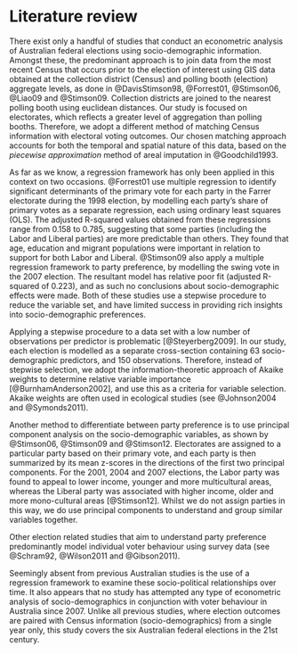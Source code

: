# Literature review {#ch:litreview}

There exist only a handful of studies that conduct an econometric analysis of Australian federal elections using socio-demographic information. Amongst these, the predominant approach is to join data from the most recent Census that occurs prior to the election of interest using GIS data obtained at the collection district (Census) and polling booth (election) aggregate levels, as done in @DavisStimson98, @Forrest01, @Stimson06, @Liao09 and @Stimson09. Collection districts are joined to the nearest polling booth using euclidean distances. Our study is focused on electorates, which reflects a greater level of aggregation than polling booths. Therefore, we adopt a different method of matching Census information with electoral voting outcomes. Our chosen matching approach accounts for both the temporal and spatial nature of this data, based on the *piecewise approximation* method of areal imputation in @Goodchild1993.

As far as we know, a regression framework has only been applied in this context on two occasions. @Forrest01 use multiple regression to identify significant determinants of the primary vote for each party in the Farrer electorate during the 1998 election, by modelling each party's share of primary votes as a separate regression, each using ordinary least squares (OLS). The adjusted R-squared values obtained from these regressions range from 0.158 to 0.785, suggesting that some parties (including the Labor and Liberal parties) are more predictable than others. They found that age, education and migrant populations were important in relation to support for both Labor and Liberal. @Stimson09 also apply a multiple regression framework to party preference, by modelling the swing vote in the 2007 election. The resultant model has relative poor fit (adjusted R-squared of 0.223), and as such no conclusions about socio-demographic effects were made. Both of these studies use a stepwise procedure to reduce the variable set, and have limited success in providing rich insights into socio-demographic preferences.

Applying a stepwise procedure to a data set with a low number of observations per predictor is problematic [@Steyerberg2009]. In our study, each election is modelled as a separate cross-section containing 63 socio-demographic predictors, and 150 observations. Therefore, instead of stepwise selection, we adopt the information-theoretic approach of Akaike weights to determine relative variable importance [@BurnhamAnderson2002], and use this as a criteria for variable selection. Akaike weights are often used in ecological studies (see @Johnson2004 and @Symonds2011).

Another method to differentiate between party preference is to use principal component analysis on the socio-demographic variables, as shown by @Stimson06, @Stimson09 and @Stimson12. Electorates are assigned to a particular party based on their primary vote, and each party is then summarized by its mean z-scores in the directions of the first two principal components. For the 2001, 2004 and 2007 elections, the Labor party was found to appeal to lower income, younger and more multicultural areas, whereas the Liberal party was associated with higher income, older and more mono-cultural areas [@Stimson12]. Whilst we do not assign parties in this way, we do use principal components to understand and group similar variables together.

Other election related studies that aim to understand party preference predominantly model individual voter behaviour using survey data (see @Schram92, @Wilson2011 and @Gibson2011).

Seemingly absent from previous Australian studies is the use of a regression framework to examine these socio-political relationships over time. It also appears that no study has attempted any type of econometric analysis of socio-demographics in conjunction with voter behaviour in Australia since 2007. Unlike all previous studies, where election outcomes are paired with Census information (socio-demographics) from a single year only, this study covers the six Australian federal elections in the 21st century.

